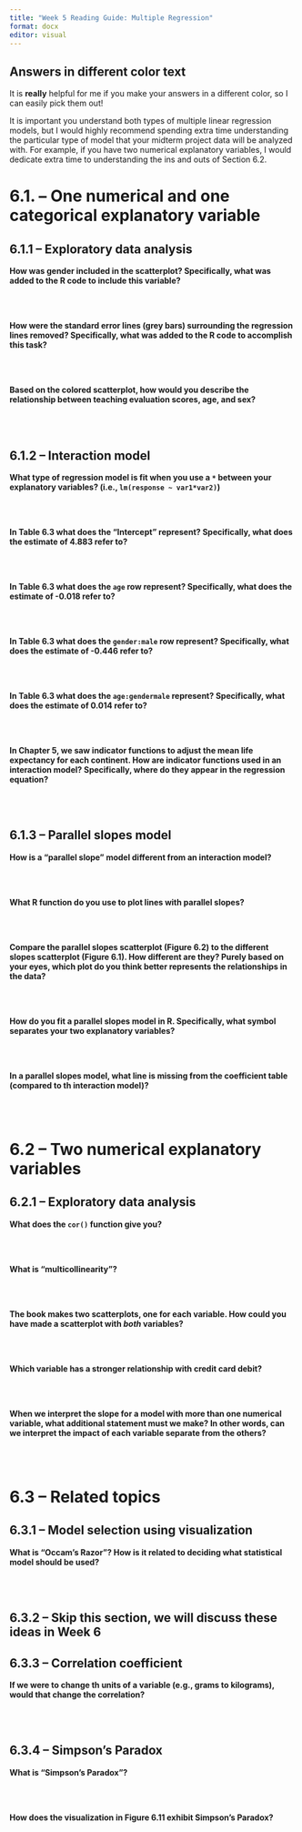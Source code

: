 ```yaml
---
title: "Week 5 Reading Guide: Multiple Regression"
format: docx
editor: visual
---
```


::: callout-warning
## Answers in different color text

It is **really** helpful for me if you make your answers in a different color, so I can easily pick them out!
:::

::: callout-tip
It is important you understand both types of multiple linear regression models, but I would highly recommend spending extra time understanding the particular type of model that your midterm project data will be analyzed with. For example, if you have two numerical explanatory variables, I would dedicate extra time to understanding the ins and outs of Section 6.2.
:::

# 6.1. -- One numerical and one categorical explanatory variable

## 6.1.1 -- Exploratory data analysis

**How was gender included in the scatterplot? Specifically, what was added to the R code to include this variable?**

</br> </br>

**How were the standard error lines (grey bars) surrounding the regression lines removed? Specifically, what was added to the R code to accomplish this task?**

</br> </br>

**Based on the colored scatterplot, how would you describe the relationship between teaching evaluation scores, age, and sex?**

</br> </br>

## 6.1.2 -- Interaction model

**What type of regression model is fit when you use a `*` between your explanatory variables? (i.e., `lm(response ~ var1*var2)`)**

</br> </br>

**In Table 6.3 what does the "Intercept" represent? Specifically, what does the estimate of 4.883 refer to?**

</br> </br>

**In Table 6.3 what does the `age` row represent? Specifically, what does the estimate of -0.018 refer to?**

</br> </br>

**In Table 6.3 what does the `gender:male` row represent? Specifically, what does the estimate of -0.446 refer to?**

</br> </br>

**In Table 6.3 what does the `age:gendermale` represent? Specifically, what does the estimate of 0.014 refer to?**

</br> </br>

**In Chapter 5, we saw indicator functions to adjust the mean life expectancy for each continent. How are indicator functions used in an interaction model? Specifically, where do they appear in the regression equation?**

</br> </br>

## 6.1.3 -- Parallel slopes model

**How is a "parallel slope" model different from an interaction model?**

</br> </br>

**What R function do you use to plot lines with parallel slopes?**

</br> </br>

**Compare the parallel slopes scatterplot (Figure 6.2) to the different slopes scatterplot (Figure 6.1). How different are they? Purely based on your eyes, which plot do you think better represents the relationships in the data?**

</br> </br>

**How do you fit a parallel slopes model in R. Specifically, what symbol separates your two explanatory variables?**

</br> </br>

**In a parallel slopes model, what line is missing from the coefficient table (compared to th interaction model)?**

</br> </br>

# 6.2 -- Two numerical explanatory variables

## 6.2.1 -- Exploratory data analysis

**What does the `cor()` function give you?**

</br> </br>

**What is "multicollinearity"?**

</br> </br>

**The book makes two scatterplots, one for each variable. How could you have made a scatterplot with *both* variables?**

</br> </br>

**Which variable has a stronger relationship with credit card debit?**

</br> </br>

**When we interpret the slope for a model with more than one numerical variable, what additional statement must we make? In other words, can we interpret the impact of each variable separate from the others?**

</br> </br>

# 6.3 -- Related topics

## 6.3.1 -- Model selection using visualization

**What is "Occam's Razor"? How is it related to deciding what statistical model should be used?**

</br> </br>

## 6.3.2 -- Skip this section, we will discuss these ideas in Week 6

## 6.3.3 -- Correlation coefficient

**If we were to change th units of a variable (e.g., grams to kilograms), would that change the correlation?**

</br> </br>

## 6.3.4 -- Simpson's Paradox

**What is "Simpson's Paradox"?**

</br> </br>

**How does the visualization in Figure 6.11 exhibit Simpson's Paradox?**

</br> </br>
